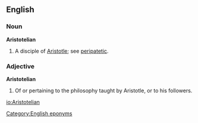 ==English==
===Noun===
'''Aristotelian'''

#A disciple of [[Aristotle]]; see [[peripatetic]].

===Adjective===
'''Aristotelian'''

#Of or pertaining to the philosophy taught by Aristotle, or to his followers.

[[Category:English eponyms]]

[[io:Aristotelian]]